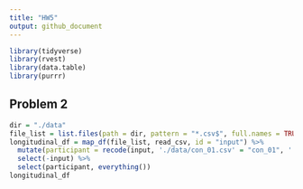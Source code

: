 ```yaml
---
title: "HW5"
output: github_document
---
```


```r
library(tidyverse)
library(rvest)
library(data.table)
library(purrr)
```

## Problem 2

```r
dir = "./data"
file_list = list.files(path = dir, pattern = "*.csv$", full.names = TRUE, recursive = TRUE)
longitudinal_df = map_df(file_list, read_csv, id = "input") %>% 
  mutate(participant = recode(input, './data/con_01.csv' = "con_01", './data/con_02.csv' = "con_02", './data/con_03.csv' = "con_03", './data/con_04.csv' = "con_04", './data/con_05.csv' = "con_05", './data/con_06.csv' = "con_06", './data/con_07.csv' = "con_07", './data/con_08.csv' = "con_08", './data/con_09.csv' = "con_09", './data/con_10.csv' = "con_10", './data/exp_01.csv' = "exp_01", './data/exp_02.csv' = "exp_02", './data/exp_03.csv' = "exp_03", './data/exp_04.csv' = "exp_04", './data/exp_05.csv' = "exp_05", './data/exp_06.csv' = "exp_06", './data/exp_07.csv' = "exp_07", './data/exp_08.csv' = "exp_08", './data/exp_09.csv' = "exp_09", './data/exp_10.csv' = "exp_10")) %>% 
  select(-input) %>% 
  select(participant, everything())
longitudinal_df
```

